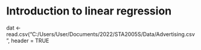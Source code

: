 # Introduction to linear regression

dat <- read.csv("C:/Users/User/Documents/2022/STA2005S/Data/Advertising.csv", header = TRUE